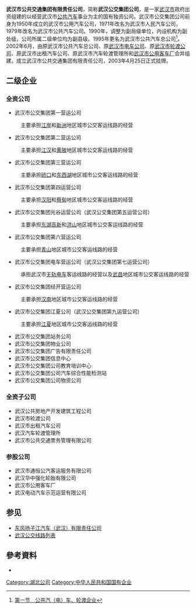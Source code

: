 {{Infobox Company 
| company_name = 武汉市公共交通集团有限责任公司
| company_name_en = Wuhan Public Transport Group Corporation Limited.
| company_logo = 
| company_type = 
| company_slogan = 乘客的需要就是公交人的追求
| market_information = 
| abbreviated_name = 
| foundation = 2003年4月
| location = 武汉
| zip_code = 430034
| area_served = 城市客运及长途客货运<br />汽车、[[无轨电车|无轨电车]]、船舶制造、销售及修理<br />出租汽车经营<br />汽车、无轨电车、船舶的配件及附件生产销售<br />成品油的运输及供应<br />汽车、无轨电车驾驶员培训<br />汽车技术咨询、技术服务和技术合作<br />汽车租赁<br />房地产开发<br />广告、旅游、物业管理、商贸、娱乐餐饮等
| telephone_no = (86 27)83302912
| key_people = 
| industry = 
| products = 
| services = 
| capital = 
| revenue = 
| operating_income = 
| profit = 
| market_value = 
| num_employees = 24683
| P/E ratio = 
| earnings per share = 
| Net asset value = 
| accounting_period = 
| parent = 
| major_shareholder = 
| divisions = 
| subsid = 公交一公司<br />公交二公司<br />公交三公司<br />公交四公司<br />公交经开公司<br />公交光谷公司<br />公交六公司<br />电车公司<br />公交江夏公司<br />物资公司<br />房开公司<br />广告公司<br />站务公司<br />物业公司<br />教育培训中心<br />检测站<br />信息中心；<br />市轮渡公司<br />市出租汽车公司<br />公交票务公司<br />市汽车轮渡管理所
| sister =
| homepage = http://www.wuhanbus.com/
| footnotes = 
| width = 250px
}}

'''武汉市公共交通集团有限责任公司'''，简称'''武汉公交集团公司'''，是一家[[武汉市|武汉市]]政府出资组建的以经营武汉市[[公共汽车|公共汽车]]事业为主的国有独资公司。武汉市公交集团公司前身为1950年成立的武汉市公用汽车公司，1971年改名为武汉市人民汽车公司，1979年改名为武汉市公共汽车公司。1990年，调整为副局级单位，内设机构为副处级，公司所属二级单位均为副县级。1995年更名为武汉市公共汽车总公司<ref>[http://www.whfz.gov.cn:8080/pub/dqwx/delsz/csjsz/DJP/DEZ/200801/t20080101_19501.shtml 第一节　公共汽（电）车、轮渡企业 ]</ref>。2002年6月，由原武汉市公共汽车总公司、原[[武汉市电车公司|武汉市电车公司]]、原[[武汉市轮渡公司|武汉市轮渡公司]]、原武汉市出租汽车公司、原武汉市汽车轮渡管理所和[[武汉市公用客车厂|武汉市公用客车厂]]合并组建，成立武汉市公共交通集团有限责任公司，2003年4月25日正式挂牌。

== 二级企业 ==
=== 全资公司 ===
*武汉市公交集团第一营运公司
:主要承担[[江岸区|江岸]]和[[新洲区|新洲]]地区城市公交客运线路的经营
*武汉市公交集团第二营运公司
:主要承担[[江汉区|江汉]]和[[黄陂区|黄陂]]地区城市公交客运线路的经营
*武汉市公交集团第三营运公司
:主要承担[[硚口区|硚口]]和[[东西湖区|东西湖]]地区城市公交客运线路的经营
*武汉市公交集团第四运营公司
:主要承担[[汉阳区|汉阳]]和[[蔡甸区|蔡甸]]地区城市公交客运线路的经营
*武汉市公交集团光谷运营公司（武汉公交集团第五运营公司）
:主要承担[[东湖高新区|东湖高新]]和[[洪山区|洪山]]地区城市公交客运线路的经营
*武汉市公交集团第六营运公司
:主要承担[[青山区_(武汉)|青山]]地区城市公交客运线路的经营
*武汉市公交集团电车营运公司（武汉公交集团第七运营公司）
:承担武汉市[[无轨电车|无轨电车]]客运线路的经营以及[[武昌区|武昌]]地区城市公交客运线路的经营
*武汉市公交集团经开营运公司
:主要承担[[汉南区|汉南]]地区城市公交客运线路的经营
*武汉市公交集团江夏公司（武汉公交集团第九运营公司）
:主要承担[[江夏区|江夏]]地区城市公交客运线路的经营
*武汉市公交集团站务公司
*武汉市公交集团物业公司
*武汉市公交集团广告有限责任公司
*武汉市公交集团信息中心
*武汉市公交集团公司教育培训中心
*武汉市公交集团公司汽车综合性能检测站
*武汉市公交集团公司物资公司

=== 全资子公司 ===
*武汉公共房地产开发建筑工程公司
*武汉市轮渡公司
*武汉市出租汽车公司
*武汉汽车轮渡管理所
*武汉市公共交通票务管理有限公司

=== 参股公司 ===
*武汉市通恒公汽客运服务有限公司
*武汉华中强化轮胎有限公司
*武汉市公用客车厂
*武汉电动汽车示范运营有限公司

== 参见 ==
*[[东风扬子江汽车（武汉）有限责任公司|东风扬子江汽车（武汉）有限责任公司]]
*[[武汉公交线路列表|武汉公交线路列表]]

==參考資料==
<div class="references-small">
<references />
*{{cite web |url=http://www.wuhanbus.com/html/nqsxz.html |title=集团概况 |accessdate=2008-11-25 |work= |publisher=武汉市公共交通集团有限责任公司 |date= |archive-url=https://web.archive.org/web/20150204004819/http://www.wuhanbus.com/html/nqsxz.html |archive-date=2015-02-04 |dead-url=yes }}
</div>
{{武汉市公共交通网络}}
[[Category:湖北公司|Category:湖北公司]]
[[Category:中华人民共和国国有企业|Category:中华人民共和国国有企业]]